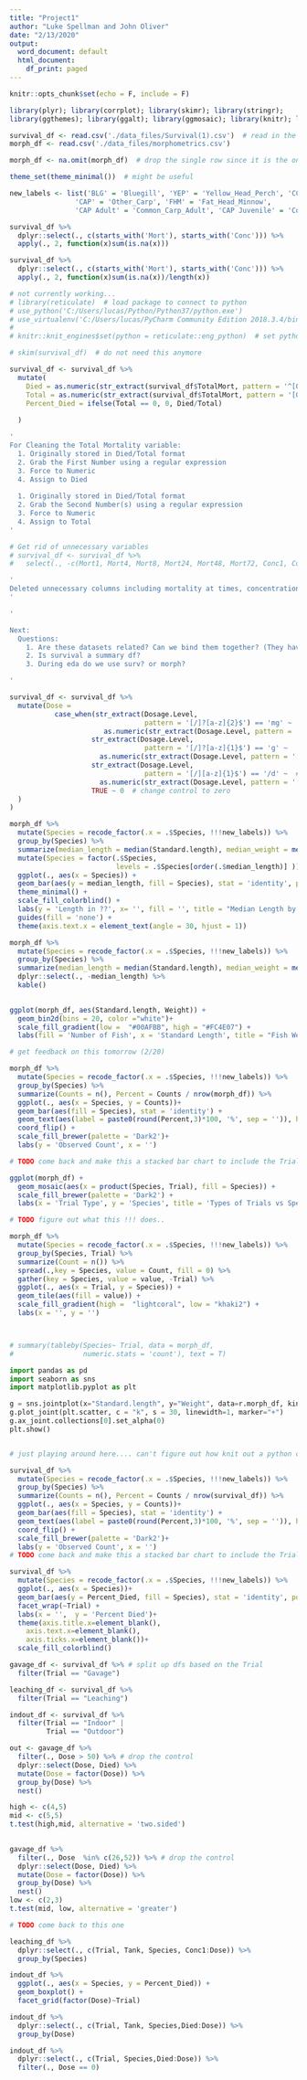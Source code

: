 ```yaml
---
title: "Project1"
author: "Luke Spellman and John Oliver"
date: "2/13/2020"
output:
  word_document: default
  html_document:
    df_print: paged
---
```


```r
knitr::opts_chunk$set(echo = F, include = F)

library(plyr); library(corrplot); library(skimr); library(stringr);
library(ggthemes); library(ggalt); library(ggmosaic); library(knitr); library(tidyverse)  # load some packages

survival_df <- read.csv('./data_files/Survival(1).csv')  # read in the data
morph_df <- read.csv('./data_files/morphometrics.csv')

morph_df <- na.omit(morph_df)  # drop the single row since it is the only one missing

theme_set(theme_minimal())  # might be useful

new_labels <- list('BLG' = 'Bluegill', 'YEP' = 'Yellow_Head_Perch', 'CCP' = 'Common_Carp',
                'CAP' = 'Other_Carp', 'FHM' = 'Fat_Head_Minnow', 
                'CAP Adult' = 'Common_Carp_Adult', 'CAP Juvenile' = 'Common_Carp_Juvenile')  # verify the names 
```


```r
survival_df %>%
  dplyr::select(., c(starts_with('Mort'), starts_with('Conc'))) %>%
  apply(., 2, function(x)sum(is.na(x)))

survival_df %>%
  dplyr::select(., c(starts_with('Mort'), starts_with('Conc'))) %>%
  apply(., 2, function(x)sum(is.na(x))/length(x))
```


```r
# not currently working...
# library(reticulate)  # load package to connect to python
# use_python('C:/Users/lucas/Python/Python37/python.exe')
# use_virtualenv('C:/Users/lucas/PyCharm Community Edition 2018.3.4/bin/sandbox')
# 
# knitr::knit_engines$set(python = reticulate::eng_python)  # set python engine
```


```r
# skim(survival_df)  # do not need this anymore


```

```r
survival_df <- survival_df %>%
  mutate(
    Died = as.numeric(str_extract(survival_df$TotalMort, pattern = '^[0-9]')),  # ^ means start of string
    Total = as.numeric(str_extract(survival_df$TotalMort, pattern = '[0-9]{1,2}$')), # $ means end of string
    Percent_Died = ifelse(Total == 0, 0, Died/Total)
    
  )

'
For Cleaning the Total Mortality variable:
  1. Originally stored in Died/Total format
  2. Grab the First Number using a regular expression
  3. Force to Numeric
  4. Assign to Died
  
  1. Originally stored in Died/Total format
  2. Grab the Second Number(s) using a regular expression
  3. Force to Numeric
  4. Assign to Total
'

```


```r
# Get rid of unnecessary variables
# survival_df <- survival_df %>%
#   select(., -c(Mort1, Mort4, Mort8, Mort24, Mort48, Mort72, Conc1, Conc4, Conc8, Conc24, Conc48, Conc72, TotalMort))

'
Deleted unnecessary columns including mortality at times, concentration at times, and total mortality (we made our own mortality variable) 
'

```


```r
'

Next:
  Questions:
    1. Are these datasets related? Can we bind them together? (They have different amt of rows)*
    2. Is survival a summary df?
    3. During eda do we use surv? or morph?

'

survival_df <- survival_df %>%
  mutate(Dose = 
           case_when(str_extract(Dosage.Level, 
                                 pattern = '[/]?[a-z]{2}$') == 'mg' ~  # leave mg
                       as.numeric(str_extract(Dosage.Level, pattern = '[0-9]{1,2}')),
                    str_extract(Dosage.Level, 
                                 pattern = '[/]?[a-z]{1}$') == 'g' ~
                      as.numeric(str_extract(Dosage.Level, pattern = '[0-9]+[.][0-9]+')) * 1000,  # convert g to mg
                    str_extract(Dosage.Level, 
                                 pattern = '[/][a-z]{1}$') == '/d' ~  # convert mg/.../d to mg
                      as.numeric(str_extract(Dosage.Level, pattern = '[0-9]+')),
                    TRUE ~ 0  # change control to zero
  )
)

```




```r
morph_df %>%
  mutate(Species = recode_factor(.x = .$Species, !!!new_labels)) %>%
  group_by(Species) %>%
  summarize(median_length = median(Standard.length), median_weight = median(Weight)) %>%
  mutate(Species = factor(.$Species, 
                          levels = .$Species[order(.$median_length)] )) %>% 
  ggplot(., aes(x = Species)) + 
  geom_bar(aes(y = median_length, fill = Species), stat = 'identity', position = 'dodge') + 
  theme_minimal() + 
  scale_fill_colorblind() + 
  labs(y = 'Length in ??', x= '', fill = '', title = "Median Length by Species") +
  guides(fill = 'none') +
  theme(axis.text.x = element_text(angle = 30, hjust = 1))
```


```r
morph_df %>%
  mutate(Species = recode_factor(.x = .$Species, !!!new_labels)) %>%
  group_by(Species) %>%
  summarize(median_length = median(Standard.length), median_weight = median(Weight)) %>%
  dplyr::select(., -median_length) %>%
  kable()
 
```


```r
ggplot(morph_df, aes(Standard.length, Weight)) +
  geom_bin2d(bins = 20, color ="white")+
  scale_fill_gradient(low =  "#00AFBB", high = "#FC4E07") +
  labs(fill = 'Number of Fish', x = 'Standard Length', title = "Fish Weight vs Height")

# get feedback on this tomorrow (2/20)
```


```r
morph_df %>%
  mutate(Species = recode_factor(.x = .$Species, !!!new_labels)) %>%
  group_by(Species) %>%
  summarize(Counts = n(), Percent = Counts / nrow(morph_df)) %>%
  ggplot(., aes(x = Species, y = Counts))+
  geom_bar(aes(fill = Species), stat = 'identity') +
  geom_text(aes(label = paste0(round(Percent,3)*100, '%', sep = '')), hjust =1 ) + 
  coord_flip() +
  scale_fill_brewer(palette = 'Dark2')+
  labs(y = 'Observed Count', x = '')

# TODO come back and make this a stacked bar chart to include the Trial
```


```r
ggplot(morph_df) +
  geom_mosaic(aes(x = product(Species, Trial), fill = Species)) +
  scale_fill_brewer(palette = 'Dark2') +
  labs(x = 'Trial Type', y = 'Species', title = 'Types of Trials vs Species')
```


```r
# TODO figure out what this !!! does..

morph_df %>%  
  mutate(Species = recode_factor(.x = .$Species, !!!new_labels)) %>%
  group_by(Species, Trial) %>%
  summarize(Count = n()) %>%
  spread(.,key = Species, value = Count, fill = 0) %>%
  gather(key = Species, value = value, -Trial) %>%
  ggplot(., aes(x = Trial, y = Species)) +
  geom_tile(aes(fill = value)) +
  scale_fill_gradient(high =  "lightcoral", low = "khaki2") +
  labs(x = '', y = '')



# summary(tableby(Species~ Trial, data = morph_df, 
#                 numeric.stats = 'count'), text = T)
```



```python
import pandas as pd
import seaborn as sns
import matplotlib.pyplot as plt

g = sns.jointplot(x="Standard.length", y="Weight", data=r.morph_df, kind="kde", color="m")
g.plot_joint(plt.scatter, c = "k", s = 30, linewidth=1, marker="+")
g.ax_joint.collections[0].set_alpha(0)
plt.show()


# just playing around here.... can't figure out how knit out a python chunk so we will may not be able to use it....
```



```r
survival_df %>%
  mutate(Species = recode_factor(.x = .$Species, !!!new_labels)) %>%
  group_by(Species) %>%
  summarize(Counts = n(), Percent = Counts / nrow(survival_df)) %>%
  ggplot(., aes(x = Species, y = Counts))+
  geom_bar(aes(fill = Species), stat = 'identity') +
  geom_text(aes(label = paste0(round(Percent,3)*100, '%', sep = '')), hjust =1 ) + 
  coord_flip() +
  scale_fill_brewer(palette = 'Dark2')+
  labs(y = 'Observed Count', x = '')
# TODO come back and make this a stacked bar chart to include the Trial
```

```r
survival_df %>%
  mutate(Species = recode_factor(.x = .$Species, !!!new_labels)) %>%
  ggplot(., aes(x = Species))+
  geom_bar(aes(y = Percent_Died, fill = Species), stat = 'identity', position = 'dodge') +
  facet_wrap(~Trial) +
  labs(x = '',  y = 'Percent Died')+
  theme(axis.title.x=element_blank(),
    axis.text.x=element_blank(),
    axis.ticks.x=element_blank())+
  scale_fill_colorblind()
```



```r
gavage_df <- survival_df %>% # split up dfs based on the Trial
  filter(Trial == "Gavage")

leaching_df <- survival_df %>%
  filter(Trial == "Leaching")

indout_df <- survival_df %>%
  filter(Trial == "Indoor" |
         Trial == "Outdoor")

```


```r
out <- gavage_df %>% 
  filter(., Dose > 50) %>% # drop the control
  dplyr::select(Dose, Died) %>%
  mutate(Dose = factor(Dose)) %>% 
  group_by(Dose) %>% 
  nest()

high <- c(4,5)
mid <- c(5,5)
t.test(high,mid, alternative = 'two.sided')
  

gavage_df %>% 
  filter(., Dose  %in% c(26,52)) %>% # drop the control
  dplyr::select(Dose, Died) %>%
  mutate(Dose = factor(Dose)) %>% 
  group_by(Dose) %>% 
  nest()
low <- c(2,3)
t.test(mid, low, alternative = 'greater')

# TODO come back to this one
```


```r
leaching_df %>%
  dplyr::select(., c(Trial, Tank, Species, Conc1:Dose)) %>% 
  group_by(Species)
```

```r
indout_df %>%
  ggplot(., aes(x = Species, y = Percent_Died)) +
  geom_boxplot() +
  facet_grid(factor(Dose)~Trial)

indout_df %>% 
  dplyr::select(., c(Trial, Tank, Species,Died:Dose)) %>% 
  group_by(Dose)

indout_df %>%
  dplyr::select(., c(Trial, Species,Died:Dose)) %>% 
  filter(., Dose == 0)
```


